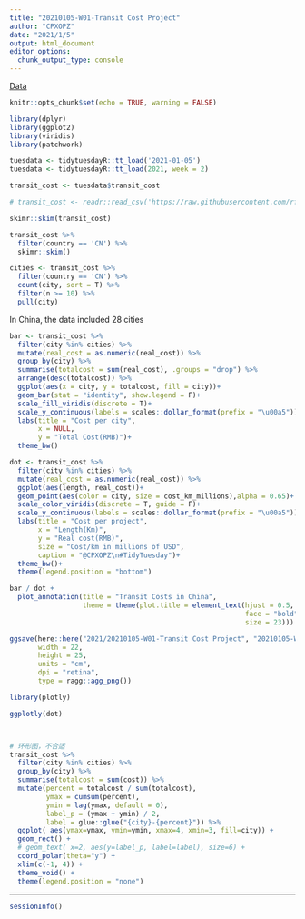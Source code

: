 ```yaml
---
title: "20210105-W01-Transit Cost Project"
author: "CPXOPZ"
date: "2021/1/5"
output: html_document
editor_options: 
  chunk_output_type: console
---
```


[Data](https://github.com/rfordatascience/tidytuesday/blob/master/data/2021/2021-01-05)

```r
knitr::opts_chunk$set(echo = TRUE, warning = FALSE)
```

```r
library(dplyr)
library(ggplot2)
library(viridis)
library(patchwork)
```

```r
tuesdata <- tidytuesdayR::tt_load('2021-01-05')
tuesdata <- tidytuesdayR::tt_load(2021, week = 2)

transit_cost <- tuesdata$transit_cost

# transit_cost <- readr::read_csv('https://raw.githubusercontent.com/rfordatascience/tidytuesday/master/data/2021/2021-01-05/transit_cost.csv')
```

```r
skimr::skim(transit_cost)

transit_cost %>% 
  filter(country == 'CN') %>% 
  skimr::skim()

cities <- transit_cost %>% 
  filter(country == 'CN') %>% 
  count(city, sort = T) %>% 
  filter(n >= 10) %>% 
  pull(city)
```

In China, the data included 28 cities

```r
bar <- transit_cost %>% 
  filter(city %in% cities) %>% 
  mutate(real_cost = as.numeric(real_cost)) %>% 
  group_by(city) %>% 
  summarise(totalcost = sum(real_cost), .groups = "drop") %>% 
  arrange(desc(totalcost)) %>% 
  ggplot(aes(x = city, y = totalcost, fill = city))+
  geom_bar(stat = "identity", show.legend = F)+
  scale_fill_viridis(discrete = T)+
  scale_y_continuous(labels = scales::dollar_format(prefix = "\u00a5"))+
  labs(title = "Cost per city",
       x = NULL,
       y = "Total Cost(RMB)")+
  theme_bw()

dot <- transit_cost %>% 
  filter(city %in% cities) %>% 
  mutate(real_cost = as.numeric(real_cost)) %>% 
  ggplot(aes(length, real_cost))+
  geom_point(aes(color = city, size = cost_km_millions),alpha = 0.65)+
  scale_color_viridis(discrete = T, guide = F)+
  scale_y_continuous(labels = scales::dollar_format(prefix = "\u00a5"))+
  labs(title = "Cost per project",
       x = "Length(Km)",
       y = "Real cost(RMB)",
       size = "Cost/km in millions of USD",
       caption = "@CPXOPZ\n#TidyTuesday")+
  theme_bw()+
  theme(legend.position = "bottom")

bar / dot +
  plot_annotation(title = "Transit Costs in China",
                  theme = theme(plot.title = element_text(hjust = 0.5,
                                                          face = "bold",
                                                          size = 23)))

ggsave(here::here("2021/20210105-W01-Transit Cost Project", "20210105-W01-Transit_Cost_Project.png"),
       width = 22,
       height = 25,
       units = "cm",
       dpi = "retina",
       type = ragg::agg_png())

library(plotly)

ggplotly(dot)



# 环形图，不合适
transit_cost %>% 
  filter(city %in% cities) %>% 
  group_by(city) %>% 
  summarise(totalcost = sum(cost)) %>% 
  mutate(percent = totalcost / sum(totalcost),
         ymax = cumsum(percent),
         ymin = lag(ymax, default = 0),
         label_p = (ymax + ymin) / 2,
         label = glue::glue("{city}-{percent}")) %>% 
  ggplot( aes(ymax=ymax, ymin=ymin, xmax=4, xmin=3, fill=city)) +
  geom_rect() +
  # geom_text( x=2, aes(y=label_p, label=label), size=6) + 
  coord_polar(theta="y") +
  xlim(c(-1, 4)) +
  theme_void() +
  theme(legend.position = "none")
```

***

```r
sessionInfo()
```